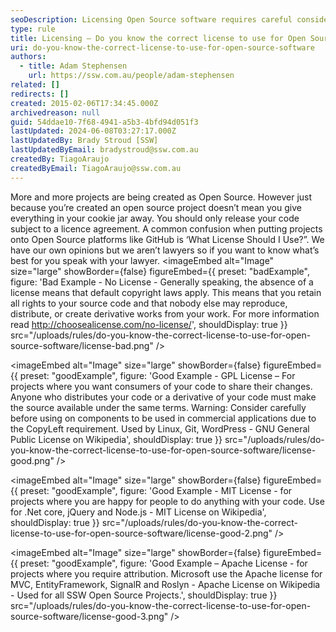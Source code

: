 ```yaml
---
seoDescription: Licensing Open Source software requires careful consideration of the correct license to use, ensuring you retain control and comply with copyright laws.
type: rule
title: Licensing – Do you know the correct license to use for Open Source software?
uri: do-you-know-the-correct-license-to-use-for-open-source-software
authors:
  - title: Adam Stephensen
    url: https://ssw.com.au/people/adam-stephensen
related: []
redirects: []
created: 2015-02-06T17:34:45.000Z
archivedreason: null
guid: 54ddae10-7f68-4941-a5b3-4bfd94d051f3
lastUpdated: 2024-06-08T03:27:17.000Z
lastUpdatedBy: Brady Stroud [SSW]
lastUpdatedByEmail: bradystroud@ssw.com.au
createdBy: TiagoAraujo
createdByEmail: TiagoAraujo@ssw.com.au
---
```


More and more projects are being created as Open Source. However just because you’re created an open source project doesn’t mean you give everything in your cookie jar away. You should only release your code subject to a licence agreement. A common confusion when putting projects onto Open Source platforms like GitHub is ‘What License Should I Use?”. We have our own opinions but we aren’t lawyers so if you want to know what’s best for you speak with your lawyer.
<imageEmbed
  alt="Image"
  size="large"
  showBorder={false}
  figureEmbed={{
    preset: "badExample",
    figure: 'Bad Example - No License - Generally speaking, the absence of a license means that default copyright laws apply. This means that you retain all rights to your source code and that nobody else may reproduce, distribute, or create derivative works from your work. For more information read        http://choosealicense.com/no-license/',
    shouldDisplay: true
  }}
  src="/uploads/rules/do-you-know-the-correct-license-to-use-for-open-source-software/license-bad.png"
/>

<imageEmbed
  alt="Image"
  size="large"
  showBorder={false}
  figureEmbed={{
    preset: "goodExample",
    figure: 'Good Example - GPL License – For projects where you want consumers of your code to share their changes. Anyone who distributes your code or a derivative of your code must make the source available under the same terms. Warning: Consider carefully before using on components to be used in commercial applications due to the CopyLeft requirement. Used by Linux, Git, WordPress - GNU General Public License on Wikipedia',
    shouldDisplay: true
  }}
  src="/uploads/rules/do-you-know-the-correct-license-to-use-for-open-source-software/license-good.png"
/>

<imageEmbed
  alt="Image"
  size="large"
  showBorder={false}
  figureEmbed={{
    preset: "goodExample",
    figure: 'Good Example - MIT License - for projects where you are happy for people to do anything with your code. Use for .Net core, jQuery and Node.js -        MIT License on Wikipedia',
    shouldDisplay: true
  }}
  src="/uploads/rules/do-you-know-the-correct-license-to-use-for-open-source-software/license-good-2.png"
/>

<imageEmbed
  alt="Image"
  size="large"
  showBorder={false}
  figureEmbed={{
    preset: "goodExample",
    figure: 'Good Example – Apache License - for projects where you require attribution. Microsoft use the Apache license for MVC, EntityFramework, SignalR and Roslyn -        Apache License on Wikipedia -        Used for all SSW Open Source Projects.',
    shouldDisplay: true
  }}
  src="/uploads/rules/do-you-know-the-correct-license-to-use-for-open-source-software/license-good-3.png"
/>
